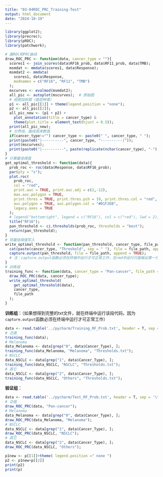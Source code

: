 ```yaml
---
title: "03-04ROC_PRC_Training-Test"
output: html_document
date: "2024-10-19"
---
```


```r
library(ggplot2);
library(precrec);
library(pROC);
library(patchwork);
```

```r
# 画ROC和PRC曲线
draw_ROC_PRC <- function(data, cancer_type = ""){
  scores1 <- join_scores(data$RF16_prob, data$RF11_prob, data$TMB);
  msmdat <- mmdata(scores1, data$Response);
  msmdat2 <- mmdata(
    scores1, data$Response, 
    modnames = c("RF16", "RF11", "TMB")
  );
  mscurves <- evalmod(msmdat2);
  all_pic <- autoplot(mscurves);  # 原始图
  # 给图加标题（癌症种类）
  p1 <- all_pic[[1]] + theme(legend.position = "none");
  p2 <- all_pic[[2]];
  all_pic_new <- (p1 + p2) + 
    plot_annotation(title = cancer_type) &
    theme(plot.title = element_text(hjust = 0.5));
  print(all_pic_new);
  # 分界线、曲线具体数值
  if(cancer_type!="") cancer_type <- paste0(" ", cancer_type, " ");
  print(paste0("|----------", cancer_type, "----------|"));
  print(mscurves);
  print(paste0("|----------", paste(replicate(nchar(cancer_type), "-"), collapse = ""), "----------|"));
}
# 计算最佳阈值
get_optimal_threshold <- function(data){
  prob_roc <- roc(data$Response, data$RF16_prob);
  par(pty = "s");
  plot.roc(
    prob_roc, 
    col = "red", 
    print.auc = TRUE, print.auc.adj = c(2,-12),
    max.auc.polygon = TRUE, 
    print.thres = TRUE, print.thres.pch = 19, print.thres.col = "red", print.thres.adj = c(0.3,-1.2),
    auc.polygon = TRUE, auc.polygon.col = "#D1F2EB",
    legacy.axes = TRUE
  );
  # legend("bottomright", legend = c("RF16"), col = c("red"), lwd = 2);
  title("RF16");
  pan_threshold <- ci.thresholds(prob_roc, thresholds = "best");
  return(pan_threshold);
}
# 将最佳阈值写入
write_optimal_threshold <- function(pan_threshold, cancer_type, file_path){
  cat(paste(cancer_type, "Threshold", sep = " "), file = file_path, append = TRUE);
  capture.output(pan_threshold, file = file_path, append = TRUE);
  # 注：capture.output函数必须在终端中运行才可正常工作，在rmd中运行只能输出第一行内容
}
# 训练组
training_func <- function(data, cancer_type = "Pan-cancer", file_path = "Pan_Thresholds.txt"){
  draw_ROC_PRC(data, cancer_type);
  write_optimal_threshold(
    get_optimal_threshold(data),
    cancer_type,
    file_path
  );
}
```
**训练组**：（如果想得到完整的txt文件，就在终端中运行该段代码，因为`capture.output`函数必须在终端中运行才可正常工作）
```r
data <- read.table('../pycharm/Training_RF_Prob.txt', header = T, sep = '\t');
# 泛癌
training_func(data);
# Melanoma
data_Melanoma <- data[grep("0", data$Cancer_Type), ];
training_func(data_Melanoma, "Melanoma", "Thresholds.txt");
# NSCLC
data_NSCLC <- data[grep("1", data$Cancer_Type), ];
training_func(data_NSCLC, "NSCLC", "Thresholds.txt");
# 其它
data_NSCLC <- data[grep("2", data$Cancer_Type), ];
training_func(data_NSCLC, "Others", "Thresholds.txt");
```
**验证组**：
```r
data <- read.table('../pycharm/Test_RF_Prob.txt', header = T, sep = '\t');
# 泛癌
draw_ROC_PRC(data, "Pan-cancer");
# Melanoma
data_Melanoma <- data[grep("0", data$Cancer_Type), ];
draw_ROC_PRC(data_Melanoma, "Melanoma");
# NSCLC
data_NSCLC <- data[grep("1", data$Cancer_Type), ];
draw_ROC_PRC(data_NSCLC, "NSCLC");
# 其它
data_NSCLC <- data[grep("2", data$Cancer_Type), ];
draw_ROC_PRC(data_NSCLC, "Others");
```
```r
p1new <- p[[1]]+theme( legend.position =" none ")
p2 <- p1new+p[[2]]
print(p2)
print(p)
```

